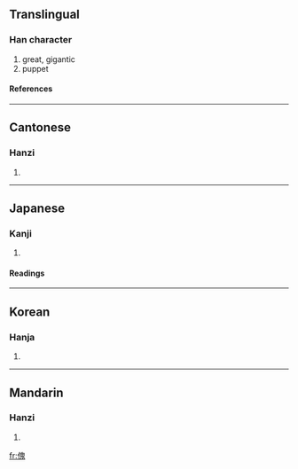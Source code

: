 ==Translingual==
===Han character===
{{Han char|rad=人|as=10|sn=12|four=2621<sub>3</sub>|canj=人竹山戈 (OHUI)}}
# great, gigantic
# puppet
====References====
{{Han ref|kx=0112.080|dkj=00928|hdz=10192.080|uh=5080|ud=20608|bh=B3C8|bd=46024}}
----
==Cantonese==
===Hanzi===
{{yue-hanzi|jyut=|y=faai3}}
# {{defn|Cantonese}}
----
==Japanese==
===Kanji===
{{ja-kanji|grade=|rs=人10}}
# {{defn|Japanese}}
====Readings====
{{ja-readings|on=[[かい]] (kai)|kun=[[おおきい]] (ookii)}}
----
==Korean==
===Hanja===
{{ko-hanja|hangeul=괴|rv=goe|mr=koe}}
# {{defn|Korean}}
----
==Mandarin==
===Hanzi===
{{cmn-hanzi|pin=[[gūi]] (gui1)|wg=kuei<sup>1</sup>}}
# {{defn|Mandarin}}

[[fr:傀]]